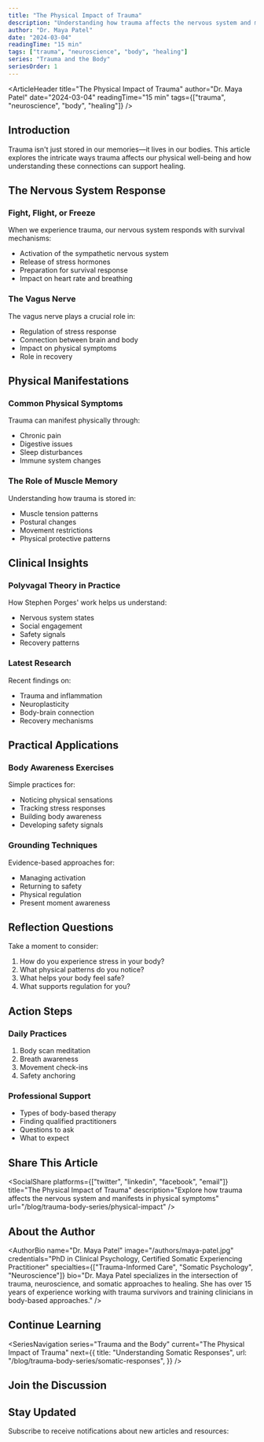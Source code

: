 ```yaml
---
title: "The Physical Impact of Trauma"
description: "Understanding how trauma affects the nervous system and manifests in physical symptoms"
author: "Dr. Maya Patel"
date: "2024-03-04"
readingTime: "15 min"
tags: ["trauma", "neuroscience", "body", "healing"]
series: "Trauma and the Body"
seriesOrder: 1
---
```


<ArticleHeader
  title="The Physical Impact of Trauma"
  author="Dr. Maya Patel"
  date="2024-03-04"
  readingTime="15 min"
  tags={["trauma", "neuroscience", "body", "healing"]}
/>

<TableOfContents />

## Introduction

Trauma isn't just stored in our memories—it lives in our bodies. This article explores the intricate ways trauma affects our physical well-being and how understanding these connections can support healing.

## The Nervous System Response

### Fight, Flight, or Freeze

When we experience trauma, our nervous system responds with survival mechanisms:

- Activation of the sympathetic nervous system
- Release of stress hormones
- Preparation for survival response
- Impact on heart rate and breathing

### The Vagus Nerve

The vagus nerve plays a crucial role in:

- Regulation of stress response
- Connection between brain and body
- Impact on physical symptoms
- Role in recovery

## Physical Manifestations

### Common Physical Symptoms

Trauma can manifest physically through:

- Chronic pain
- Digestive issues
- Sleep disturbances
- Immune system changes

### The Role of Muscle Memory

Understanding how trauma is stored in:

- Muscle tension patterns
- Postural changes
- Movement restrictions
- Physical protective patterns

## Clinical Insights

### Polyvagal Theory in Practice

How Stephen Porges' work helps us understand:

- Nervous system states
- Social engagement
- Safety signals
- Recovery patterns

### Latest Research

Recent findings on:

- Trauma and inflammation
- Neuroplasticity
- Body-brain connection
- Recovery mechanisms

## Practical Applications

### Body Awareness Exercises

Simple practices for:

- Noticing physical sensations
- Tracking stress responses
- Building body awareness
- Developing safety signals

### Grounding Techniques

Evidence-based approaches for:

- Managing activation
- Returning to safety
- Physical regulation
- Present moment awareness

## Reflection Questions

Take a moment to consider:

1. How do you experience stress in your body?
2. What physical patterns do you notice?
3. What helps your body feel safe?
4. What supports regulation for you?

## Action Steps

### Daily Practices

1. Body scan meditation
2. Breath awareness
3. Movement check-ins
4. Safety anchoring

### Professional Support

- Types of body-based therapy
- Finding qualified practitioners
- Questions to ask
- What to expect

<Divider />

## Share This Article

<SocialShare
  platforms={["twitter", "linkedin", "facebook", "email"]}
  title="The Physical Impact of Trauma"
  description="Explore how trauma affects the nervous system and manifests in physical symptoms"
  url="/blog/trauma-body-series/physical-impact"
/>

## About the Author

<AuthorBio
  name="Dr. Maya Patel"
  image="/authors/maya-patel.jpg"
  credentials="PhD in Clinical Psychology, Certified Somatic Experiencing Practitioner"
  specialties={["Trauma-Informed Care", "Somatic Psychology", "Neuroscience"]}
  bio="Dr. Maya Patel specializes in the intersection of trauma, neuroscience, and somatic approaches to healing. She has over 15 years of experience working with trauma survivors and training clinicians in body-based approaches."
/>

## Continue Learning

<SeriesNavigation
  series="Trauma and the Body"
  current="The Physical Impact of Trauma"
  next={{
    title: "Understanding Somatic Responses",
    url: "/blog/trauma-body-series/somatic-responses",
  }}
/>

## Join the Discussion

<Comments />

## Stay Updated

Subscribe to receive notifications about new articles and resources:

<Subscribe />
